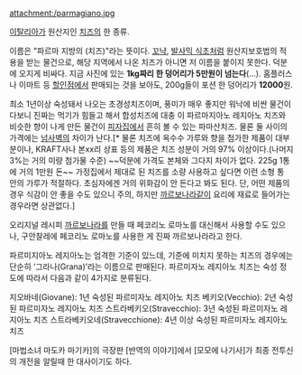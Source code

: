 attachment:/parmagiano.jpg

[[이탈리아]]가 원산지인 [[치즈]]의 한 종류.

이름은 "파르마 지방의 (치즈)"라는 뜻이다. [[꼬냑]], [[발사믹 식초]]처럼 원산지보호법의 적용을 받는 물건으로, 해당 지역에서 나온 치즈가 아니면 저 이름을 붙이지 못한다. 덕분에 오지게 비싸다. 지금 사진에 있는 '''1kg짜리 한 덩어리가 5만원이 넘는다'''(...). 홈플러스나 이마트 등 [[할인점]]에서 판매되는 것을 보아도, 200g들이 포션 한 덩어리가 '''12000'''원.

최소 1년이상 숙성돼서 나오는 초경성치즈이며, 풍미가 매우 좋지만 워낙에 비싼 물건이다보니 진짜는 먹기가 힘들고 해서 합성치즈에 대충 이 파르마지아노 레지아노 치즈와 비슷한 향이 나게 만든 물건이 [[피자]]집에서 흔히 볼 수 있는 파마산치즈. 물론 둘 사이의 가격에는 [[넘사벽]]의 차이가 난다.[* 물론 치즈에 옥수수 가루와 향을 첨가한 제품이 대부분이나, KRAFT사나 본xx리 상표 등의 제품은 치즈 성분이 거의 97% 이상이다.(나머지 3%는 거의 미량 첨가물 수준) ~~덕분에 가격도 본체와 그다지 차이가 없다. 225g 1통에 거의 1만원 돈~~ 가정집에서 제대로 된 치즈를 소량 사용하고 싶다면 이런 소형 통 안의 가루가 적절하다. 초심자에겐 거의 위화감이 안 든다고 봐도 된다. 단, 어떤 제품의 경우 식감이 안 좋을 수도 있으니 주의, 하지만 [[까르보나라]]같이 요리에 재료로 들어가는 경우라면 상관없다.]

오리지널 레시피 [[까르보나라]]를 만들 때 페코리노 로마노를 대신해서 사용할 수도 있으나, 구안찰레에 페코리노 로마노를 사용한 게 진짜 까르보나라라고 한다. 

파르미지아노 레지아노는 엄격한 기준이 있느데, 기준에 미치지 못하는 치즈의 경우에는 단순히 ‘그라나(Grana)’라는 이름으로 판매된다. 파르미자노 레지아노 치즈는 숙성 정도에 따라서 다음과 같이 4가지로 분류된다.

지오바네(Giovane): 1년 숙성된 파르미자노 레지아노 치즈
베키오(Vecchio): 2년 숙성된 파르미자노 레지아노 치즈
스트라베키오(Stravecchio): 3년 숙성된 파르미자노 레지아노 치즈
스트라베키오네(Stravecchione): 4년 이상 숙성된 파르미자노 레지아노 치즈

[마법소녀 마도카 마기카]의 극장판 [반역의 이야기]에서 [모모에 나기사]가 최종 전투신의 개전을 알릴때 한 대사이기도 하다.
